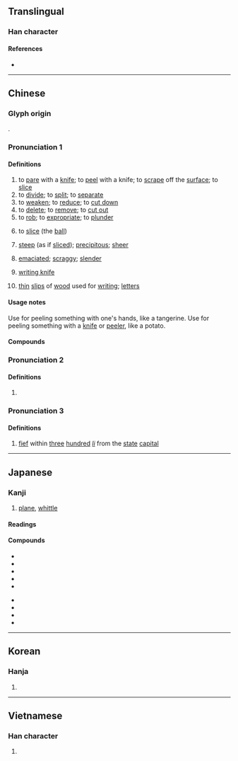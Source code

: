 {{character info/new}}
==Translingual==

===Han character===
{{Han char|rn=18|rad=刀|as=07|sn=9|four=92200|canj=FBLN|ids=⿰肖刂}}

====References====
* {{Han ref|kx=0140.050|dkj=38895|dj=0317.110|hdz=10341.020|uh=524A|ud=21066|bh=AB64|bd=43876}}

----

==Chinese==
{{zh-forms}}

===Glyph origin===
{{Han etym}}
{{Han compound|肖|刀|alt2=刂|ls=psc|c1=p|c2=s}}.

===Pronunciation 1===
{{zh-pron
|m=xiāo,xuē,xuè,2nb=Mainland,3nb=Taiwan
|m_note=xiāo - vernacular (“to pare; to slice the ball”); xuē/xuè - literary
|c=soek3
|h=pfs=siok
|md=siók
|mn=siah
|w=4xiaq
|mc=y
|oc=2+3,1
|ma=Zh-xiao.ogg
|cat=v,a,n
}}

====Definitions====
{{zh-hanzi}}

# to [[pare]] with a [[knife]]; to [[peel]] with a knife; to [[scrape]] off the [[surface]]; to [[slice]]
# to [[divide]]; to [[split]]; to [[separate]]
# to [[weaken]]; to [[reduce]]; to [[cut down]]
# to [[delete]]; to [[remove]]; to [[cut out]]
# to [[rob]]; to [[expropriate]]; to [[plunder]]
# {{lb|zh|table tennis}} to [[slice]] (the [[ball]])
# {{lb|zh|ideophonic}} [[steep]] (as if [[sliced]]); [[precipitous]]; [[sheer]]
# {{lb|zh|ideophonic}} [[emaciated]]; [[scraggy]]; [[slender]]
# {{lb|zh|historical}} [[書刀|writing knife]]
# {{lb|zh|historical}} [[thin]] [[slip]]s of [[wood]] used for [[writing]]; [[letters]]

====Usage notes====
Use {{zh-m|剝}} for peeling something with one's hands, like a tangerine. Use {{zh-m|削}} for peeling something with a [[knife]] or [[peeler]], like a potato.

====Compounds====
{{zh-der|fold=1|侵削|刀削冰|刀削麵|切削|刮削|刻削|削價|削地|削壁|削奪|削平|削弱|削成|削方為圓|削木為吏|削正|削減|削牘|削球|削瘦|削職|削肩|削色|削草|削蔥|削觚為圓|削足就履|削足適履|削趾適屨|削鉛筆|削鐵如泥|削除|削髮|削髮披緇|削髮為僧|削麵|剗削|剝削|剝削小民|剝削者|奏削|宋斤魯削|戌削|批削|改削|斧削|斲削|日削月朘|日朘月削|春秋筆削|朘削|洗削更革|減削|磨削|筆削|編削|蜂腰削背|蠲削|鉋削|銑削|銼削|削跡|瘦削}}

===Pronunciation 2===
{{zh-pron
|m=qiào
|c=
|dial=n
|cat=n
}}

====Definitions====
{{zh-hanzi}}

# {{zh-original|鞘|[[sword]] [[sheath]]}}

===Pronunciation 3===
{{zh-pron
|m=shào
|c=
|dial=n
|oc=1,n
|cat=n
}}

====Definitions====
{{zh-hanzi}}

# {{lb|zh|historical}} [[fief]] within [[three]] [[hundred]] ''[[li]]'' from the [[state]] [[capital]]

{{zh-cat|Intermediate}}

----

==Japanese==

===Kanji===
{{ja-kanji|grade=c|rs=刀07}}

# [[plane]], [[whittle]]

====Readings====
{{ja-readings
|goon=さく, しょう
|kanon=しょう
|kun=けず-る
}}

====Compounds====
{{top2}}
* {{ja-r|荒削り|あらけずり}}
* {{ja-r|掘削|くっさく}}
* {{ja-r|削り節|けずりぶし}}
* {{ja-r|削岩%機|さくがん%き}}
* {{ja-r|削減|さくげん}}
{{mid2}}
* {{ja-r|削除|さくじょ}}
* {{ja-r|削孔|さっこう}}
* {{ja-r|切削|せっさく}}
* {{ja-r|添削|てんさく}}
{{bottom}}

----

==Korean==

===Hanja===
{{ko-hanja|hangeul=삭|rv=sak|mr=sak}}

# {{defn|lang=ko|sort=刀07}}

----

==Vietnamese==

===Han character===
{{vi-hantu|[[tước]], [[tược]], [[tướt]], [[tượt]]|rs=刀07}}

# {{defn|lang=vi|sort=刀07}}